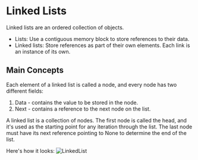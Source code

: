 # Linked Lists

Linked lists are an ordered collection of objects.

- Lists: Use a contiguous memory block to store references to their data.
- Linked lists: Store references as part of their own elements.  Each link is an instance of its own.

## Main Concepts

Each element of a linked list is called a node, and every node has two different fields:
1. Data - contains the value to be stored in the node.
2. Next - contains a reference to the next node on the list.

A linked list is a collection of nodes.
The first node is called the head, and it's used as the starting point for any iteration through the list.
The last node must have its next reference pointing to None to determine the end of the list.

Here's how it looks:
![LinkedList](./img/LinkedList.png)
